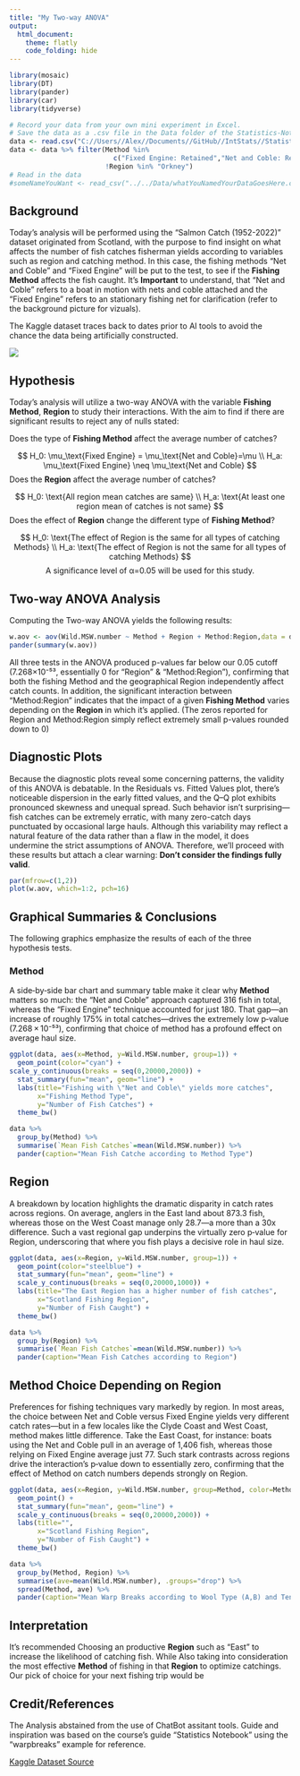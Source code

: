 ```yaml
---
title: "My Two-way ANOVA"
output: 
  html_document:
    theme: flatly
    code_folding: hide
---
```


```r
library(mosaic)
library(DT)
library(pander)
library(car)
library(tidyverse)

# Record your data from your own mini experiment in Excel.
# Save the data as a .csv file in the Data folder of the Statistics-Notebook.
data <- read.csv("C://Users//Alex//Documents//GitHub//IntStats//Statistics-Notebook-master//Analyses//ANOVA//SalmonandSeaTroutNets1952-2022.csv")
data <- data %>% filter(Method %in% 
                          c("Fixed Engine: Retained","Net and Coble: Retained"),
                        !Region %in% "Orkney")
# Read in the data
#someNameYouWant <- read_csv("../../Data/whatYouNamedYourDataGoesHere.csv") 
```

## Background

Today's analysis will be performed using the "Salmon Catch (1952-2022)" dataset originated from Scotland, with the purpose to find insight on what affects the number of fish catches fisherman yields according to variables such as region and catching method. In this case, the fishing methods “Net and Coble" and "Fixed Engine” will be put to the test, to see if the __Fishing Method__ affects the fish caught. It's __Important__ to understand, that “Net and Coble" refers to a boat in motion with nets and coble attached and the "Fixed Engine” refers to an stationary fishing net for clarification (refer to the background picture for vizuals).

The Kaggle dataset traces back to dates prior to AI tools to avoid the chance the data being artificially constructed. 

![](images/clipboard-3488378682.png)

## Hypothesis

Today's analysis will utilize a two-way ANOVA with the variable __Fishing Method__, __Region__ to study their interactions. With the aim to find if there are significant results to reject any of nulls stated:

Does the type of __Fishing Method__ affect the average number of catches? 

$$
H_0: \mu_\text{Fixed Engine} = \mu_\text{Net and Coble}=\mu \\
H_a: \mu_\text{Fixed Engine} \neq \mu_\text{Net and Coble}
$$
Does the __Region__ affect the average number of catches? 

$$
H_0: \text{All region mean catches are same} \\
H_a: \text{At least one region mean of catches is not same}
$$
Does the effect of __Region__ change the different type of __Fishing Method__?

$$
H_0: \text{The effect of Region is the same for all types of catching Methods} \\
H_a: \text{The effect of Region is not the same for all types of catching Methods}
$$
$$
\text{A significance level of α=0.05 will be used for this study.}
$$

## Two-way ANOVA Analysis

Computing the Two-way ANOVA yields the following results:

```r
w.aov <- aov(Wild.MSW.number ~ Method + Region + Method:Region,data = data)
pander(summary(w.aov))
```

All three tests in the ANOVA produced p-values far below our 0.05 cutoff (7.268×10⁻⁵³, essentially 0 for "Region" & "Method:Region"), confirming that both the fishing Method and the geographical Region independently affect catch counts. In addition, the significant interaction between  "Method:Region" indicates that the impact of a given __Fishing Method__ varies depending on the __Region__ in which it’s applied. (The zeros reported for Region and Method:Region simply reflect extremely small p-values rounded down to 0)

## Diagnostic Plots

Because the diagnostic plots reveal some concerning patterns, the validity of this ANOVA is debatable. In the Residuals vs. Fitted Values plot, there’s noticeable dispersion in the early fitted values, and the Q–Q plot exhibits pronounced skewness and unequal spread. Such behavior isn’t surprising—fish catches can be extremely erratic, with many zero-catch days punctuated by occasional large hauls. Although this variability may reflect a natural feature of the data rather than a flaw in the model, it does undermine the strict assumptions of ANOVA. Therefore, we’ll proceed with these results but attach a clear warning: __Don’t consider the findings fully valid__.

```r
par(mfrow=c(1,2))
plot(w.aov, which=1:2, pch=16)
```

## Graphical Summaries & Conclusions

The following graphics emphasize the results of each of the three hypothesis tests.

### Method

A side‑by‑side bar chart and summary table make it clear why __Method__ matters so much: the “Net and Coble” approach captured 316 fish in total, whereas the “Fixed Engine” technique accounted for just 180. That gap—an increase of roughly 175% in total catches—drives the extremely low p‑value (7.268 × 10⁻⁵³), confirming that choice of method has a profound effect on average haul size.

```r
ggplot(data, aes(x=Method, y=Wild.MSW.number, group=1)) +
  geom_point(color="cyan") +
scale_y_continuous(breaks = seq(0,20000,2000)) +
  stat_summary(fun="mean", geom="line") +
  labs(title="Fishing with \"Net and Coble\" yields more catches", 
       x="Fishing Method Type", 
       y="Number of Fish Catches") +
  theme_bw()
```
 

```r
data %>%
  group_by(Method) %>%
  summarise(`Mean Fish Catches`=mean(Wild.MSW.number)) %>%
  pander(caption="Mean Fish Catche according to Method Type")
```

## Region

A breakdown by location highlights the dramatic disparity in catch rates across regions. On average, anglers in the East land about 873.3 fish, whereas those on the West Coast manage only 28.7—a more than a 30x difference. Such a vast regional gap underpins the virtually zero p‑value for Region, underscoring that where you fish plays a decisive role in haul size. 

```r
ggplot(data, aes(x=Region, y=Wild.MSW.number, group=1)) +
  geom_point(color="steelblue") +
  stat_summary(fun="mean", geom="line") +
  scale_y_continuous(breaks = seq(0,20000,1000)) +
  labs(title="The East Region has a higher number of fish catches", 
       x="Scotland Fishing Region", 
       y="Number of Fish Caught") +
  theme_bw()
```

```r
data %>%
  group_by(Region) %>%
  summarise(`Mean Fish Catches`=mean(Wild.MSW.number)) %>%
  pander(caption="Mean Fish Catches according to Region")
```

## Method Choice Depending on Region

Preferences for fishing techniques vary markedly by region. In most areas, the choice between Net and Coble versus Fixed Engine yields very different catch rates—but in a few locales like the Clyde Coast and West Coast, method makes little difference. Take the East Coast, for instance: boats using the Net and Coble pull in an average of 1,406 fish, whereas those relying on Fixed Engine average just 77. Such stark contrasts across regions drive the interaction’s p‑value down to essentially zero, confirming that the effect of Method on catch numbers depends strongly on Region. 

```r
ggplot(data, aes(x=Region, y=Wild.MSW.number, group=Method, color=Method)) +
  geom_point() +
  stat_summary(fun="mean", geom="line") +
  scale_y_continuous(breaks = seq(0,20000,2000)) +
  labs(title="", 
       x="Scotland Fishing Region", 
       y="Number of Fish Caught") +
  theme_bw()
```

```r
data %>%
  group_by(Method, Region) %>%
  summarise(ave=mean(Wild.MSW.number), .groups="drop") %>%
  spread(Method, ave) %>%
  pander(caption="Mean Warp Breaks according to Wool Type (A,B) and Tension Level (Low, Medium, High)")
```

## Interpretation

It's recommended Choosing an productive __Region__ such as "East" to increase the likelihood of catching fish. While Also taking into consideration the most effective __Method__ of fishing in that __Region__ to optimize catchings. Our pick of choice for your next fishing trip would be 

## Credit/References

The Analysis abstained from the use of ChatBot assitant tools. Guide and inspiration was based on the course's guide "Statistics Notebook" using the "warpbreaks" example for reference.

[Kaggle Dataset Source](https://www.kaggle.com/datasets/mikhail1681/salmon-catch-statistics-for-scotland-19522022)


```{=html}
<!-- Instructions:

Perform your own mini experiment using two factors that each have at least two levels. Analyze your data using a two-way ANOVA.

Studying reaction time is recommended because the data is quickly collected.

While you should use the warpbreaks example analyses as your guide on how to properly complete this analysis, you should also be creative in your final delivery of this analysis. If you copy the format and approach of the example analyses, be sure to give credit in your document to these example analyses. You could write something like, "This work is modeled after the [warpbreaks](https://byuistats.github.io/Statistics-Notebook/Analyses/ANOVA/Examples/warpbreaksTwoWayANOVA.html) analysis." Whatever you do, DO NOT use any of the written statements from the example analyses in your analysis unless you quote them directly and give credit. Using someone else's writing as your own without giving credit to the original author is plagiarism and is an Honor Code Violation. So do your own work. Plus, the more you try to write things in your own words, the more you will learn. Also, note that there aren't really any "rules" about exactly how your document should be organized. So be creative and organize your file in a way that makes sense to you, but still has all important elements.

-->
```





